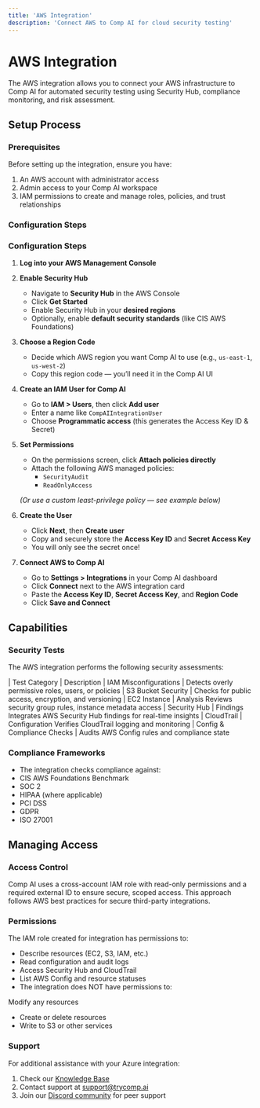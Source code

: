 ```yaml
---
title: 'AWS Integration'
description: 'Connect AWS to Comp AI for cloud security testing'
---
```


# AWS Integration

The AWS integration allows you to connect your AWS infrastructure to Comp AI for automated security testing using Security Hub, compliance monitoring, and risk assessment.

## Setup Process

### Prerequisites

Before setting up the integration, ensure you have:

1. An AWS account with administrator access
2. Admin access to your Comp AI workspace
3. IAM permissions to create and manage roles, policies, and trust relationships

### Configuration Steps

### Configuration Steps

1. **Log into your AWS Management Console**

2. **Enable Security Hub**

   - Navigate to **Security Hub** in the AWS Console
   - Click **Get Started**
   - Enable Security Hub in your **desired regions**
   - Optionally, enable **default security standards** (like CIS AWS Foundations)

3. **Choose a Region Code**

   - Decide which AWS region you want Comp AI to use (e.g., `us-east-1`, `us-west-2`)
   - Copy this region code — you’ll need it in the Comp AI UI

4. **Create an IAM User for Comp AI**

   - Go to **IAM > Users**, then click **Add user**
   - Enter a name like `CompAIIntegrationUser`
   - Choose **Programmatic access** (this generates the Access Key ID & Secret)

5. **Set Permissions**

   - On the permissions screen, click **Attach policies directly**
   - Attach the following AWS managed policies:
     - `SecurityAudit`
     - `ReadOnlyAccess`

   _(Or use a custom least-privilege policy — see example below)_

6. **Create the User**

   - Click **Next**, then **Create user**
   - Copy and securely store the **Access Key ID** and **Secret Access Key**
   - You will only see the secret once!

7. **Connect AWS to Comp AI**
   - Go to **Settings > Integrations** in your Comp AI dashboard
   - Click **Connect** next to the AWS integration card
   - Paste the **Access Key ID**, **Secret Access Key**, and **Region Code**
   - Click **Save and Connect**

## Capabilities

### Security Tests

The AWS integration performs the following security assessments:

| Test Category | Description
| IAM Misconfigurations | Detects overly permissive roles, users, or policies
| S3 Bucket Security | Checks for public access, encryption, and versioning
| EC2 Instance | Analysis Reviews security group rules, instance metadata access
| Security Hub | Findings Integrates AWS Security Hub findings for real-time insights
| CloudTrail | Configuration Verifies CloudTrail logging and monitoring
| Config & Compliance Checks | Audits AWS Config rules and compliance state

### Compliance Frameworks

- The integration checks compliance against:
- CIS AWS Foundations Benchmark
- SOC 2
- HIPAA (where applicable)
- PCI DSS
- GDPR
- ISO 27001

## Managing Access

### Access Control

Comp AI uses a cross-account IAM role with read-only permissions and a required external ID to ensure secure, scoped access. This approach follows AWS best practices for secure third-party integrations.

### Permissions

The IAM role created for integration has permissions to:

- Describe resources (EC2, S3, IAM, etc.)
- Read configuration and audit logs
- Access Security Hub and CloudTrail
- List AWS Config and resource statuses
- The integration does NOT have permissions to:

Modify any resources

- Create or delete resources
- Write to S3 or other services

### Support

For additional assistance with your Azure integration:

1. Check our [Knowledge Base](https://help.trycomp.ai/azure-integration)
2. Contact support at [support@trycomp.ai](mailto:support@trycomp.ai)
3. Join our [Discord community](https://discord.gg/compai) for peer support
